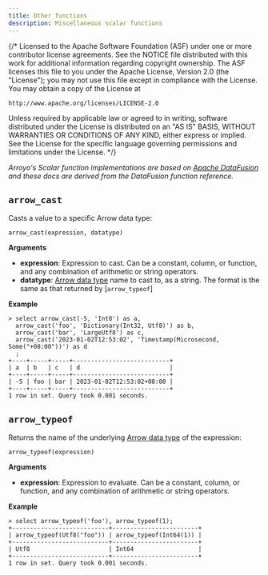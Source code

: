 ```yaml
---
title: Other functions
description: Miscellaneous scalar functions
---
```


{/*
  Licensed to the Apache Software Foundation (ASF) under one
  or more contributor license agreements.  See the NOTICE file
  distributed with this work for additional information
  regarding copyright ownership.  The ASF licenses this file
  to you under the Apache License, Version 2.0 (the
  "License"); you may not use this file except in compliance
  with the License.  You may obtain a copy of the License at

    http://www.apache.org/licenses/LICENSE-2.0

  Unless required by applicable law or agreed to in writing,
  software distributed under the License is distributed on an
  "AS IS" BASIS, WITHOUT WARRANTIES OR CONDITIONS OF ANY
  KIND, either express or implied.  See the License for the
  specific language governing permissions and limitations
  under the License.
 */}

_Arroyo's Scalar function implementations are based on
[Apache DataFusion](https://arrow.apache.org/datafusion/) and these docs are derived from
the DataFusion function reference._

## `arrow_cast`

Casts a value to a specific Arrow data type:

```
arrow_cast(expression, datatype)
```

**Arguments**

- **expression**: Expression to cast.
  Can be a constant, column, or function, and any combination of arithmetic or
  string operators.
- **datatype**: [Arrow data type](https://docs.rs/arrow/latest/arrow/datatypes/enum.DataType.html) name
  to cast to, as a string. The format is the same as that returned by [`arrow_typeof`]

**Example**

```
> select arrow_cast(-5, 'Int8') as a,
  arrow_cast('foo', 'Dictionary(Int32, Utf8)') as b,
  arrow_cast('bar', 'LargeUtf8') as c,
  arrow_cast('2023-01-02T12:53:02', 'Timestamp(Microsecond, Some("+08:00"))') as d
  ;
+----+-----+-----+---------------------------+
| a  | b   | c   | d                         |
+----+-----+-----+---------------------------+
| -5 | foo | bar | 2023-01-02T12:53:02+08:00 |
+----+-----+-----+---------------------------+
1 row in set. Query took 0.001 seconds.
```

## `arrow_typeof`

Returns the name of the underlying [Arrow data type](https://docs.rs/arrow/latest/arrow/datatypes/enum.DataType.html) of the expression:

```
arrow_typeof(expression)
```

**Arguments**

- **expression**: Expression to evaluate.
  Can be a constant, column, or function, and any combination of arithmetic or
  string operators.

**Example**

```
> select arrow_typeof('foo'), arrow_typeof(1);
+---------------------------+------------------------+
| arrow_typeof(Utf8("foo")) | arrow_typeof(Int64(1)) |
+---------------------------+------------------------+
| Utf8                      | Int64                  |
+---------------------------+------------------------+
1 row in set. Query took 0.001 seconds.
```
